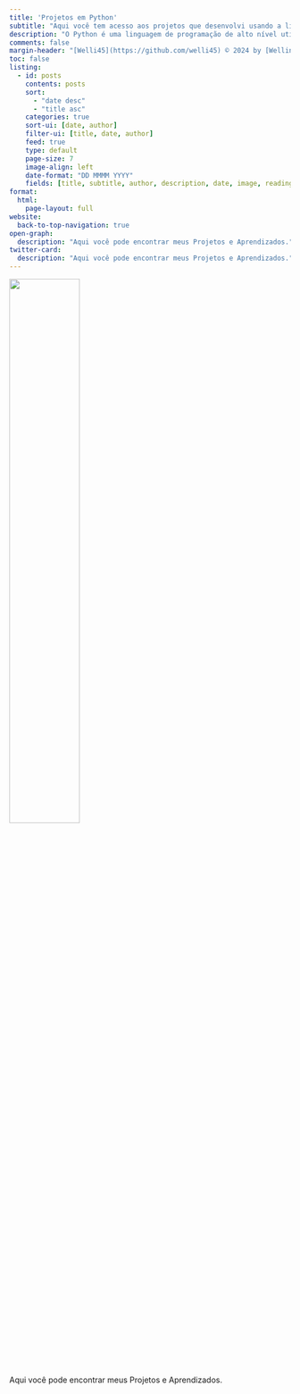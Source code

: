 ---
title: 'Projetos em Python'
subtitle: "Aqui você tem acesso aos projetos que desenvolvi usando a liguagem de programação Python"
description: "O Python é uma linguagem de programação de alto nível utilizada em diferentes tipos de aplicações, como para o desenvolvimento web, em Machine Learning, no desenvolvimento de jogos e muito mais.[Fonte](https://blog.betrybe.com/python/)"
comments: false
margin-header: "[Welli45](https://github.com/welli45) © 2024 by [Wellington S.](https://github.com/welli45)"
toc: false
listing:
  - id: posts
    contents: posts
    sort: 
      - "date desc"
      - "title asc"
    categories: true
    sort-ui: [date, author]
    filter-ui: [title, date, author]
    feed: true
    type: default
    page-size: 7
    image-align: left
    date-format: "DD MMMM YYYY"
    fields: [title, subtitle, author, description, date, image, reading-time]
format:
  html:
    page-layout: full
website:
  back-to-top-navigation: true
open-graph:
  description: "Aqui você pode encontrar meus Projetos e Aprendizados."
twitter-card:
  description: "Aqui você pode encontrar meus Projetos e Aprendizados."
---
![](python.jpg){fig-alt="PY" width=50%}

Aqui você pode encontrar meus Projetos e Aprendizados.

<!-- ### Featured Posts
:::{#featured}
:::

<br></br>
--- -->
<br></br>

<!-- ### All Posts -->
:::{#posts}
:::


